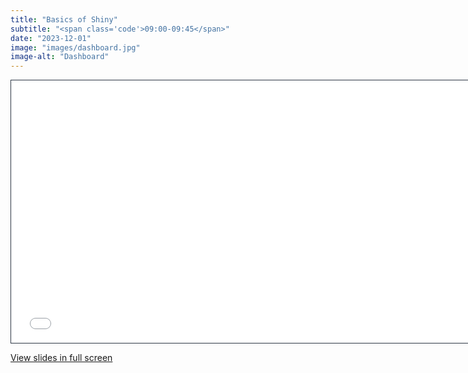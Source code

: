 ```yaml
---
title: "Basics of Shiny"
subtitle: "<span class='code'>09:00-09:45</span>"
date: "2023-12-01"
image: "images/dashboard.jpg"
image-alt: "Dashboard"
---
```


<!-- Materials will be distributed sooner to the event. -->

```{=html}
<iframe class="slide-deck" src="../materials/01_basics.html" height="420" width="747" style="border: 1px solid #2e3846;"></iframe>
```

[View slides in full screen](../materials/01_basics.html)

<!-- # Outline -->

<!-- -   A -->
<!-- -   B -->
<!--     -   1 -->
<!--     -   2 -->

<!-- # Recap -->

<!-- ::: recap -->
<!-- -   A -->
<!-- -   B -->
<!-- ::: -->

<!-- # Exercises -->

<!-- ## Exercise 1 -->

<!-- ::: question -->
<!-- -   A -->
<!-- -   B -->
<!-- ::: -->

<!-- **&rarr;&ensp;[Solution](../materials/solutions/03_publish.qmd)** -->